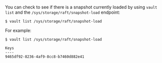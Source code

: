 You can check to see if there is a snapshot currently loaded by using `vault list` 
and the `/sys/storage/raft/snapshot-load` endpoint:

```shell-session
$ vault list /sys/storage/raft/snapshot-load
```

For example:

<CodeBlockConfig hideClipboard highlight="10">

```shell-session
$ vault list /sys/storage/raft/snapshot-load

Keys
---- 
9465df92-8236-4af9-8cc8-b7460d882e41
```

</CodeBlockConfig>